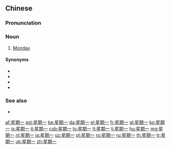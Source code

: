 ==Chinese==
{{zh-forms|type=21}}

===Pronunciation===
{{zh-pron
|m=xīng期一
|c=sing1 kei4 jat1
|cat=n
}}

===Noun===
{{zh-noun}}

# [[Monday]]

====Synonyms====
* {{zh-l|週一}}
* {{zh-l|禮拜一}}
* {{zh-l|㈠}}
* {{zh-l|㊀}}

===See also===
* {{list:days of the week/zh}}

{{zh-cat|Days of the week}}

[[af:星期一]]
[[ast:星期一]]
[[be:星期一]]
[[da:星期一]]
[[el:星期一]]
[[fr:星期一]]
[[gl:星期一]]
[[ko:星期一]]
[[is:星期一]]
[[it:星期一]]
[[csb:星期一]]
[[lo:星期一]]
[[lt:星期一]]
[[li:星期一]]
[[hu:星期一]]
[[mg:星期一]]
[[nl:星期一]]
[[ja:星期一]]
[[uz:星期一]]
[[pl:星期一]]
[[ro:星期一]]
[[ru:星期一]]
[[th:星期一]]
[[tr:星期一]]
[[uk:星期一]]
[[zh:星期一]]